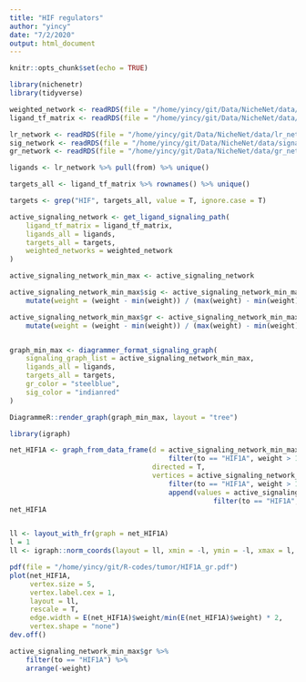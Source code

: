 ```yaml
---
title: "HIF regulators"
author: "yincy"
date: "7/2/2020"
output: html_document
---
```


```r
knitr::opts_chunk$set(echo = TRUE)
```

```r
library(nichenetr)
library(tidyverse)
```


```r
weighted_network <- readRDS(file = "/home/yincy/git/Data/NicheNet/data/weighted_networks.rds")
ligand_tf_matrix <- readRDS(file = "/home/yincy/git/Data/NicheNet/data/ligand_tf_matrix.rds")

lr_network <- readRDS(file = "/home/yincy/git/Data/NicheNet/data/lr_network.rds")
sig_network <- readRDS(file = "/home/yincy/git/Data/NicheNet/data/signaling_network.rds")
gr_network <- readRDS(file = "/home/yincy/git/Data/NicheNet/data/gr_network.rds")
```


```r
ligands <- lr_network %>% pull(from) %>% unique()

targets_all <- ligand_tf_matrix %>% rownames() %>% unique()

targets <- grep("HIF", targets_all, value = T, ignore.case = T)

active_signaling_network <- get_ligand_signaling_path(
    ligand_tf_matrix = ligand_tf_matrix, 
    ligands_all = ligands, 
    targets_all = targets, 
    weighted_networks = weighted_network
)

active_signaling_network_min_max <- active_signaling_network

active_signaling_network_min_max$sig <- active_signaling_network_min_max$sig %>% 
    mutate(weight = (weight - min(weight)) / (max(weight) - min(weight)) + 0.75)

active_signaling_network_min_max$gr <- active_signaling_network_min_max$gr %>% 
    mutate(weight = (weight - min(weight)) / (max(weight) - min(weight)) + 0.75)


graph_min_max <- diagrammer_format_signaling_graph(
    signaling_graph_list = active_signaling_network_min_max, 
    ligands_all = ligands, 
    targets_all = targets, 
    gr_color = "steelblue", 
    sig_color = "indianred"
)

DiagrammeR::render_graph(graph_min_max, layout = "tree")
```


```r
library(igraph)

net_HIF1A <- graph_from_data_frame(d = active_signaling_network_min_max$gr %>% 
                                       filter(to == "HIF1A", weight > 1.2), 
                                   directed = T, 
                                   vertices = active_signaling_network_min_max$gr %>% 
                                       filter(to == "HIF1A", weight > 1.2) %>% pull(to) %>% 
                                       append(values = active_signaling_network_min_max$gr %>% 
                                                  filter(to == "HIF1A", weight > 1.2) %>% pull(from)) %>% unique())
net_HIF1A


ll <- layout_with_fr(graph = net_HIF1A)
l = 1
ll <- igraph::norm_coords(layout = ll, xmin = -l, ymin = -l, xmax = l, ymax = l)
```

```r
pdf(file = "/home/yincy/git/R-codes/tumor/HIF1A_gr.pdf")
plot(net_HIF1A, 
     vertex.size = 5, 
     vertex.label.cex = 1, 
     layout = ll, 
     rescale = T, 
     edge.width = E(net_HIF1A)$weight/min(E(net_HIF1A)$weight) * 2, 
     vertex.shape = "none")
dev.off()
```


```r
active_signaling_network_min_max$gr %>% 
    filter(to == "HIF1A") %>% 
    arrange(-weight)
```



